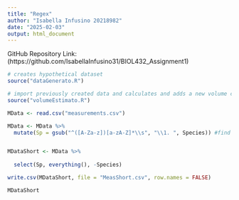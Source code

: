 ```yaml
---
title: "Regex"
author: "Isabella Infusino 20218982"
date: "2025-02-03"
output: html_document
---
```

GitHub Repository Link:
(https://github.com/IsabellaInfusino31/BIOL432_Assignment1)
```r
# creates hypothetical dataset
source("dataGenerato.R")

# import previously created data and calculates and adds a new volume column
source("volumeEstimato.R")

```
```r
MData <- read.csv("measurements.csv")

MData <- MData %>% 
  mutate(Sp = gsub("^([A-Za-z])[a-zA-Z]*\\s", "\\1. ", Species)) #find first letter, remaining letters, find space, replace with first letter + period + space


MDataShort <- MData %>%
  
  select(Sp, everything(), -Species)

write.csv(MDataShort, file = "MeasShort.csv", row.names = FALSE)

MDataShort

```

